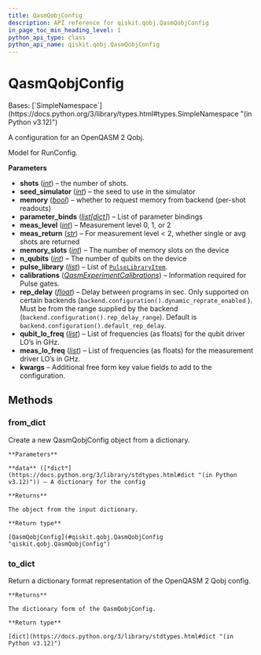 ```yaml
---
title: QasmQobjConfig
description: API reference for qiskit.qobj.QasmQobjConfig
in_page_toc_min_heading_level: 1
python_api_type: class
python_api_name: qiskit.qobj.QasmQobjConfig
---
```


# QasmQobjConfig

<Class id="qiskit.qobj.QasmQobjConfig" isDedicatedPage={true} github="https://github.com/qiskit/qiskit/tree/stable/0.45/qiskit/qobj/qasm_qobj.py" signature="qiskit.qobj.QasmQobjConfig(shots=None, seed_simulator=None, memory=None, parameter_binds=None, meas_level=None, meas_return=None, memory_slots=None, n_qubits=None, pulse_library=None, calibrations=None, rep_delay=None, qubit_lo_freq=None, meas_lo_freq=None, **kwargs)" modifiers="class">
  Bases: [`SimpleNamespace`](https://docs.python.org/3/library/types.html#types.SimpleNamespace "(in Python v3.12)")

  A configuration for an OpenQASM 2 Qobj.

  Model for RunConfig.

  **Parameters**

  *   **shots** ([*int*](https://docs.python.org/3/library/functions.html#int "(in Python v3.12)")) – the number of shots.
  *   **seed\_simulator** ([*int*](https://docs.python.org/3/library/functions.html#int "(in Python v3.12)")) – the seed to use in the simulator
  *   **memory** ([*bool*](https://docs.python.org/3/library/functions.html#bool "(in Python v3.12)")) – whether to request memory from backend (per-shot readouts)
  *   **parameter\_binds** ([*list*](https://docs.python.org/3/library/stdtypes.html#list "(in Python v3.12)")*\[*[*dict*](https://docs.python.org/3/library/stdtypes.html#dict "(in Python v3.12)")*]*) – List of parameter bindings
  *   **meas\_level** ([*int*](https://docs.python.org/3/library/functions.html#int "(in Python v3.12)")) – Measurement level 0, 1, or 2
  *   **meas\_return** ([*str*](https://docs.python.org/3/library/stdtypes.html#str "(in Python v3.12)")) – For measurement level \< 2, whether single or avg shots are returned
  *   **memory\_slots** ([*int*](https://docs.python.org/3/library/functions.html#int "(in Python v3.12)")) – The number of memory slots on the device
  *   **n\_qubits** ([*int*](https://docs.python.org/3/library/functions.html#int "(in Python v3.12)")) – The number of qubits on the device
  *   **pulse\_library** ([*list*](https://docs.python.org/3/library/stdtypes.html#list "(in Python v3.12)")) – List of [`PulseLibraryItem`](qiskit.qobj.PulseLibraryItem "qiskit.qobj.PulseLibraryItem").
  *   **calibrations** ([*QasmExperimentCalibrations*](qiskit.qobj.QasmExperimentCalibrations "qiskit.qobj.QasmExperimentCalibrations")) – Information required for Pulse gates.
  *   **rep\_delay** ([*float*](https://docs.python.org/3/library/functions.html#float "(in Python v3.12)")) – Delay between programs in sec. Only supported on certain backends (`backend.configuration().dynamic_reprate_enabled` ). Must be from the range supplied by the backend (`backend.configuration().rep_delay_range`). Default is `backend.configuration().default_rep_delay`.
  *   **qubit\_lo\_freq** ([*list*](https://docs.python.org/3/library/stdtypes.html#list "(in Python v3.12)")) – List of frequencies (as floats) for the qubit driver LO’s in GHz.
  *   **meas\_lo\_freq** ([*list*](https://docs.python.org/3/library/stdtypes.html#list "(in Python v3.12)")) – List of frequencies (as floats) for the measurement driver LO’s in GHz.
  *   **kwargs** – Additional free form key value fields to add to the configuration.

  ## Methods

  ### from\_dict

  <Function id="qiskit.qobj.QasmQobjConfig.from_dict" signature="from_dict(data)" modifiers="classmethod">
    Create a new QasmQobjConfig object from a dictionary.

    **Parameters**

    **data** ([*dict*](https://docs.python.org/3/library/stdtypes.html#dict "(in Python v3.12)")) – A dictionary for the config

    **Returns**

    The object from the input dictionary.

    **Return type**

    [QasmQobjConfig](#qiskit.qobj.QasmQobjConfig "qiskit.qobj.QasmQobjConfig")
  </Function>

  ### to\_dict

  <Function id="qiskit.qobj.QasmQobjConfig.to_dict" signature="to_dict()">
    Return a dictionary format representation of the OpenQASM 2 Qobj config.

    **Returns**

    The dictionary form of the QasmQobjConfig.

    **Return type**

    [dict](https://docs.python.org/3/library/stdtypes.html#dict "(in Python v3.12)")
  </Function>
</Class>

